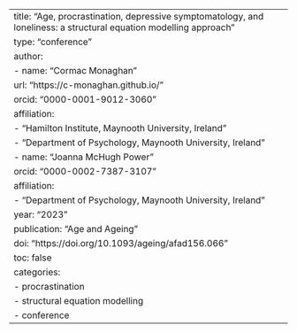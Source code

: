 ---
title: "Age, procrastination, depressive symptomatology, and loneliness: a structural equation modelling approach"
type: "conference"
author:
  - name: "Cormac Monaghan"
    url: "https://c-monaghan.github.io/"
    orcid: "0000-0001-9012-3060"
    affiliation: 
      - "Hamilton Institute, Maynooth University, Ireland"
      - "Department of Psychology, Maynooth University, Ireland"
  - name: "Joanna McHugh Power"
    orcid: "0000-0002-7387-3107"
    affiliation: 
      - "Department of Psychology, Maynooth University, Ireland"
year: "2023"
publication: "Age and Ageing"
doi: "https://doi.org/10.1093/ageing/afad156.066"
toc: false
categories:
  - procrastination
  - structural equation modelling
  - conference
---